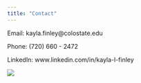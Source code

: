 ```yaml
---
title: "Contact"
---
```


Email: kayla.finley\@colostate.edu

Phone: (720) 660 - 2472

LinkedIn: www.linkedin.com/in/kayla-l-finley

![](4C681738-9F66-48D9-80BE-414BF9BCC2B5.JPG)
